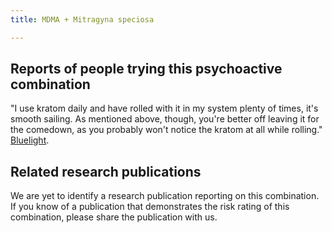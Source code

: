 ---
title: MDMA + Mitragyna speciosa

---

## Reports of people trying this psychoactive combination

"I use kratom daily and have rolled with it in my system plenty of times, it's smooth sailing. As mentioned above, though, you're better off leaving it for the comedown, as you probably won't notice the kratom at all while rolling." [Bluelight](https://bluelight.org/xf/threads/kratom-mdma.824745/).

## Related research publications

We are yet to identify a research publication reporting on this combination. If you know of a publication that demonstrates the risk rating of this combination, please share the publication with us.



